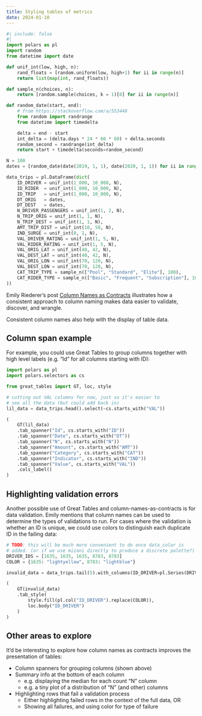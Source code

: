 ```yaml
---
title: Styling tables of metrics
date: 2024-01-10
---
```


```python
#| include: false
#|
import polars as pl
import random
from datetime import date

def unif_int(low, high, n):
    rand_floats = [random.uniform(low, high+1) for ii in range(n)]
    return list(map(int, rand_floats))

def sample_n(choices, n):
    return [random.sample(choices, k = 1)[0] for ii in range(n)]

def random_date(start, end):
    # from https://stackoverflow.com/a/553448
    from random import randrange
    from datetime import timedelta

    delta = end - start
    int_delta = (delta.days * 24 * 60 * 60) + delta.seconds
    random_second = randrange(int_delta)
    return start + timedelta(seconds=random_second)

N = 100
dates = [random_date(date(2019, 1, 1), date(2020, 1, 1)) for ii in range(100)]

data_trips = pl.DataFrame(dict(
    ID_DRIVER = unif_int(1_000, 10_000, N),
    ID_RIDER  = unif_int(1_000, 10_000, N),
    ID_TRIP   = unif_int(1_000, 10_000, N),
    DT_ORIG   = dates,
    DT_DEST   = dates,
    N_DRIVER_PASSENGERS = unif_int(1, 2, N),
    N_TRIP_ORIG = unif_int(1, 1, N),
    N_TRIP_DEST = unif_int(1, 1, N),
    AMT_TRIP_DIST = unif_int(10, 50, N),
    IND_SURGE = unif_int(0, 1, N),
    VAL_DRIVER_RATING = unif_int(1, 5, N),
    VAL_RIDER_RATING = unif_int(1, 5, N),
    VAL_ORIG_LAT = unif_int(40, 42, N),
    VAL_DEST_LAT = unif_int(40, 42, N),
    VAL_ORIG_LON = unif_int(70, 120, N),
    VAL_DEST_LON = unif_int(70, 120, N),
    CAT_TRIP_TYPE = sample_n(["Pool", "Standard", "Elite"], 100),
    CAT_RIDER_TYPE = sample_n(["Basic", "Frequent", "Subscription"], 100)
))
```

Emily Riederer's post [Column Names as Contracts](https://emilyriederer.netlify.app/post/column-name-contracts/) illustrates how a consistent approach to column naming makes data easier to validate, discover, and wrangle.

Consistent column names also help with the display of table data.

## Column span example

For example, you could use Great Tables to group columns together with high level labels (e.g. "Id" for all columns starting with ID):

```python
import polars as pl
import polars.selectors as cs

from great_tables import GT, loc, style

# cutting out VAL columns for now, just so it's easier to
# see all the data (but could add back in)
lil_data = data_trips.head().select(~cs.starts_with("VAL"))

(
    GT(lil_data)
    .tab_spanner("Id", cs.starts_with("ID"))
    .tab_spanner("Date", cs.starts_with("DT"))
    .tab_spanner("N", cs.starts_with("N"))
    .tab_spanner("Amount", cs.starts_with("AMT"))
    .tab_spanner("Category", cs.starts_with("CAT"))
    .tab_spanner("Indicator", cs.starts_with("IND"))
    .tab_spanner("Value", cs.starts_with("VAL"))
    .cols_label()
)
```

## Highlighting validation errors

Another possible use of Great Tables and column-names-as-contracts is for data validation. Emily mentions that column names can be used to determine the types of validations to run. For cases where the validation is whether an ID is unique, we could use colors to distinguish each duplicate ID in the failing data:


```python
# TODO: this will be much more convenient to do once data_color is
# added. (or if we use mizani directly to produce a discrete palette?)
DRIVER_IDS = [1635, 1635, 1635, 8783, 8783]
COLOR = {1635: "lightyellow", 8783: "lightblue"}

invalid_data = data_trips.tail(5).with_columns(ID_DRIVER=pl.Series(DRIVER_IDS))

(
    GT(invalid_data)
    .tab_style(
        style.fill(pl.col("ID_DRIVER").replace(COLOR)),
        loc.body("ID_DRIVER")
    )
)


```

## Other areas to explore

It'd be interesting to explore how column names as contracts improves the presentation of tables:

* Column spanners for grouping columns (shown above)
* Summary info at the bottom of each column
  - e.g. displaying the median for each count "N" column
  - e.g. a tiny plot of a distribution of "N" (and other) columns
* Highlighting rows that fail a validation process
  - Either highlighting failed rows in the context of the full data, OR
  - Showing all failures, and using color for type of failure
